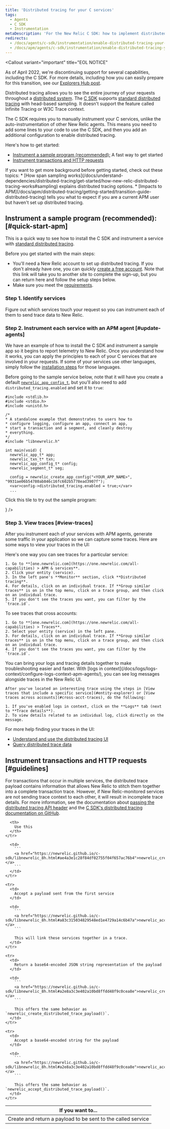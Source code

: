 ```yaml
---
title: 'Distributed tracing for your C services'
tags:
  - Agents
  - C SDK
  - Instrumentation
metaDescription: 'For the New Relic C SDK: how to implement distributed tracing across your C language applications and services.'
redirects:
  - /docs/agents/c-sdk/instrumentation/enable-distributed-tracing-your-c-applications
  - /docs/apm/agents/c-sdk/instrumentation/enable-distributed-tracing-your-c-applications
---
```




<Callout
  variant="important"
  title="EOL NOTICE"
  >
  As of April 2022, we're discontinuing support for several capabilities, including the C SDK. For more details, including how you can easily prepare for this transition, see our [Explorers Hub post](https://discuss.newrelic.com/t/q1-bulk-eol-announcement-fy23/181744).
</Callout>

Distributed tracing allows you to see the entire journey of your requests throughout a [distributed system](/docs/distributed-tracing/concepts/introduction-distributed-tracing). The [C SDK](https://github.com/newrelic/c-sdk) supports [standard distributed tracing](/docs/distributed-tracing/concepts/how-new-relic-distributed-tracing-works/#head-based) with head-based sampling. It doesn't support the feature called Infinite Tracing or W3C Trace context.

The C SDK requires you to manually instrument your C services, unlike the auto-instrumentation of other New Relic agents. This means you need to add some lines to your code to use the C SDK, and then you add an additional configuration to enable distributed tracing.

Here's how to get started:

* [Instrument a sample program (recommended):](#quick-start-apm) A fast way to get started
* [Instrument transactions and HTTP requests](#guidelines)

<Callout variant="tip">
  If you want to get more background before getting started, check out these topics:
  * [How span sampling works](/docs/understand-dependencies/distributed-tracing/get-started/how-new-relic-distributed-tracing-works#sampling) explains distributed tracing options.
  * [Impacts to APM](/docs/apm/distributed-tracing/getting-started/transition-guide-distributed-tracing) tells you what to expect if you are a current APM user but haven't set up distributed tracing.
</Callout>

## Instrument a sample program (recommended): [#quick-start-apm]

This is a quick way to see how to install the C SDK and instrument a service with [standard distributed tracing](/docs/distributed-tracing/concepts/how-new-relic-distributed-tracing-works/#head-based). 

Before you get started with the main steps:

* You'll need a New Relic account to set up distributed tracing. If you don't already have one, you can quickly [create a free account](https://newrelic.com/signup). Note that this link will take you to another site to complete the sign-up, but you can return here and follow the setup steps below.
* Make sure you meet the [requirements](/docs/apm/agents/c-sdk/get-started/c-sdk-compatibility-requirements).

### Step 1. Identify services

Figure out which services touch your request so you can instrument each of them to send trace data to New Relic.

### Step 2. Instrument each service with an APM agent [#update-agents]

We have an example of how to install the C SDK and instrument a sample app so it begins to report telemetry to New Relic. Once you understand how it works, you can apply the principles to each of your C services that are involved in your requests. If some of your services use other languages, simply follow the [installation steps](/docs/distributed-tracing/enable-configure/quick-start) for those languages.

Before going to the sample service below, note that it will have you create a default [`newrelic_app_config_t`](https://newrelic.github.io/c-sdk/structnewrelic__app__config__t.html), but you'll also need to add `distributed_tracing.enabled` and set it to `true`:

```
#include <stdlib.h>
#include <stdio.h>
#include <unistd.h>

/*
* A standalone example that demonstrates to users how to
* configure logging, configure an app, connect an app,
* start a transaction and a segment, and cleanly destroy
* everything.
*/
#include "libnewrelic.h"

int main(void) {
  newrelic_app_t* app;
  newrelic_txn_t* txn;
  newrelic_app_config_t* config;
  newrelic_segment_t* seg;

  config = newrelic_create_app_config("<YOUR_APP_NAME>", "9931ae06b54780ab846c16fc602b5778ead3907f");
  <var>config->distributed_tracing.enabled = true;</var>
  ...

```

Click this tile to try out the sample program:

<TechTileGrid>
  <TechTile
    name="Start sample"
    variant="TechTile"
    to="https://one.newrelic.com/launcher/nr1-core.settings?pane=eyJuZXJkbGV0SWQiOiJ0dWNzb24ucGxnLWluc3RydW1lbnQtZXZlcnl0aGluZyJ9&cards[0]=eyJuZXJkbGV0SWQiOiJzZXR1cC1uZXJkbGV0cy5zZXR1cC1jLWludGVncmF0aW9uIiwiYWNjb3VudElkIjoyNjQwNDA5fQ==&platform[accountId]=2498654&platform[timeRange][duration]=1800000&platform[$isFallbackTimeRange]=true"
    icon={<img src={clogo} alt="C"/>}
  />
</TechTileGrid>

### Step 3. View traces [#view-traces]

After you instrument each of your services with APM agents, generate some traffic in your application so we can capture some traces. Here are some ways to view your traces in the UI:

<CollapserGroup>
  <Collapser
    id="entity-explorer"
    title="View traces that include a specific service"
  >
    Here's one way you can see traces for a particular service:

    1. Go to **[one.newrelic.com](https://one.newrelic.com/all-capabilities) > APM & services**.
    2. Click your entity (service).
    3. In the left pane's **Monitor** section, click **Distributed tracing**.
    4. For details, click on an individual trace. If **Group similar traces** is on in the top menu, click on a trace group, and then click on an individual trace.
    5. If you don't see the traces you want, you can filter by the `trace.id`.
  </Collapser>
  <Collapser
    id="cross-acct-traces"
    title="View traces across accounts"
  >
    To see traces that cross accounts:

    1. Go to **[one.newrelic.com](https://one.newrelic.com/all-capabilities) > Traces**.
    2. Select your entity (service) in the left pane.
    3. For details, click on an individual trace. If **Group similar traces** is on in the top menu, click on a trace group, and then click on an individual trace.
    4. If you don't see the traces you want, you can filter by the `trace.id`.
  </Collapser>
  <Collapser
    id="logs-context"
    title="Examine logs related to traces"
  >
    You can bring your logs and tracing details together to make troubleshooting easier and faster. With [logs in context](/docs/logs/logs-context/configure-logs-context-apm-agents/), you can see log messages alongside traces in the New Relic UI.

    After you've located an interesting trace using the steps in [View traces that include a specific service](#entity-explorer) or [View traces across accounts](#cross-acct-traces), do the following:

    1. If you've enabled logs in context, click on the **Logs** tab (next to **Trace details**).
    2. To view details related to an individual log, click directly on the message.
  </Collapser>
</CollapserGroup>

For more help finding your traces in the UI:

* [Understand and use the distributed tracing UI](/docs/distributed-tracing/ui-data/understand-use-distributed-tracing-ui)
* [Query distributed trace data](/docs/understand-dependencies/distributed-tracing/ui-data/query-distributed-trace-data)

## Instrument transactions and HTTP requests [#guidelines]

For transactions that occur in multiple services, the distributed trace payload contains information that allows New Relic to stitch them together into a complete transaction trace. However, if New Relic-monitored services are not sending trace context to each other, it will result in incomplete trace details. For more information, see the documentation about [passing the distributed tracing API header](/docs/understand-dependencies/distributed-tracing/enable-configure/enable-distributed-tracing#agent-apis) and the [C SDK's distributed tracing documentation on GitHub](https://github.com/newrelic/c-sdk/blob/master/GUIDE.md#distributed-tracing).

<table>
  <thead>
    <tr>
      <th style={{ width: "300px" }}>
        If you want to...
      </th>

      <th>
        Use this
      </th>
    </tr>
  </thead>

  <tbody>
    <tr>
      <td>
        Create and return a payload to be sent to the called service
      </td>

      <td>
        ```
        <a href="https://newrelic.github.io/c-sdk/libnewrelic_8h.html#ae4a3e1c28f84df02755f04f657ac76b4">newrelic_create_distributed_trace_payload()</a>
        ```
      </td>
    </tr>

    <tr>
      <td>
        Accept a payload sent from the first service
      </td>

      <td>
        ```
        <a href="https://newrelic.github.io/c-sdk/libnewrelic_8h.html#a83c315034829548ed1e4729a14c6b47a">newrelic_accept_distributed_trace_payload()</a>
        ```

        This will link these services together in a trace.
      </td>
    </tr>

    <tr>
      <td>
        Return a base64-encoded JSON string representation of the payload
      </td>

      <td>
        ```
        <a href="https://newrelic.github.io/c-sdk/libnewrelic_8h.html#a2e8a3c3e402a10bd8ffdd48f9c0cea8e">newrelic_create_distributed_trace_payload_httpsafe()</a>
        ```

        This offers the same behavior as `newrelic_create_distributed_trace_payload()`.
      </td>
    </tr>

    <tr>
      <td>
        Accept a base64-encoded string for the payload
      </td>

      <td>
        ```
        <a href="https://newrelic.github.io/c-sdk/libnewrelic_8h.html#a2e8a3c3e402a10bd8ffdd48f9c0cea8e">newrelic_accept_distributed_trace_payload_httpsafe()</a>
        ```

        This offers the same behavior as `newrelic_accept_distributed_trace_payload()`.
      </td>
    </tr>
  </tbody>
</table>
